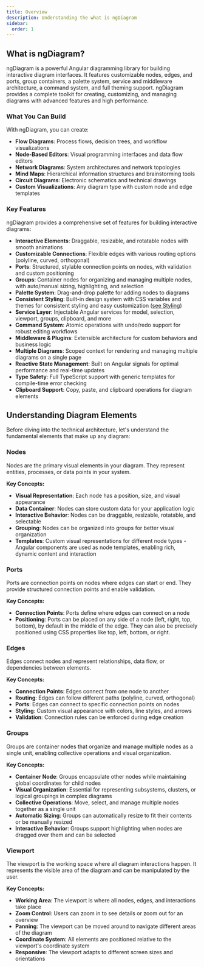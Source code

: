 ```yaml
---
title: Overview
description: Understanding the what is ngDiagram
sidebar:
  order: 1
---
```



## What is ngDiagram?

ngDiagram is a powerful Angular diagramming library for building interactive diagram interfaces.
It features customizable nodes, edges, and ports, group containers, a palette system, service and middleware architecture, a command system, and full theming support.
ngDiagram provides a complete toolkit for creating, customizing, and managing diagrams with advanced features and high performance.

### What You Can Build

With ngDiagram, you can create:

- **Flow Diagrams**: Process flows, decision trees, and workflow visualizations
- **Node-Based Editors**: Visual programming interfaces and data flow editors
- **Network Diagrams**: System architectures and network topologies
- **Mind Maps**: Hierarchical information structures and brainstorming tools
- **Circuit Diagrams**: Electronic schematics and technical drawings
- **Custom Visualizations**: Any diagram type with custom node and edge templates

### Key Features

ngDiagram provides a comprehensive set of features for building interactive diagrams:

- **Interactive Elements**: Draggable, resizable, and rotatable nodes with smooth animations
- **Customizable Connections**: Flexible edges with various routing options (polyline, curved, orthogonal)
- **Ports**: Structured, stylable connection points on nodes, with validation and custom positioning
- **Groups**: Container nodes for organizing and managing multiple nodes, with auto/manual sizing, highlighting, and selection
- **Palette System**: Drag-and-drop palette for adding nodes to diagrams
- **Consistent Styling**: Built-in design system with CSS variables and themes for consistent styling and easy customization ([see Styling](../styling))
- **Service Layer**: Injectable Angular services for model, selection, viewport, groups, clipboard, and more
- **Command System**: Atomic operations with undo/redo support for robust editing workflows
- **Middleware & Plugins**: Extensible architecture for custom behaviors and business logic
- **Multiple Diagrams**: Scoped context for rendering and managing multiple diagrams on a single page
- **Reactive State Management**: Built on Angular signals for optimal performance and real-time updates
- **Type Safety**: Full TypeScript support with generic templates for compile-time error checking
- **Clipboard Support**: Copy, paste, and clipboard operations for diagram elements

## Understanding Diagram Elements

Before diving into the technical architecture, let's understand the fundamental elements that make up any diagram:

### Nodes

Nodes are the primary visual elements in your diagram. They represent entities, processes, or data points in your system.

**Key Concepts:**

- **Visual Representation**: Each node has a position, size, and visual appearance
- **Data Container**: Nodes can store custom data for your application logic
- **Interactive Behavior**: Nodes can be draggable, resizable, rotatable, and selectable
- **Grouping**: Nodes can be organized into groups for better visual organization
- **Templates**: Custom visual representations for different node types - Angular components are used as node templates, enabling rich, dynamic content and interaction

<LinkCard title="Nodes" href="/docs/internals/nodes/nodes" description="Read more about nodes" />

### Ports

Ports are connection points on nodes where edges can start or end. They provide structured connection points and enable validation.

**Key Concepts:**

- **Connection Points**: Ports define where edges can connect on a node
- **Positioning**: Ports can be placed on any side of a node (left, right, top, bottom), by default in the middle of the edge. They can also be precisely positioned using CSS properties like top, left, bottom, or right.

<LinkCard title="Ports" href="/docs/internals/nodes/ports" description="Read more about ports" />

### Edges

Edges connect nodes and represent relationships, data flow, or dependencies between elements.

**Key Concepts:**

- **Connection Points**: Edges connect from one node to another
- **Routing**: Edges can follow different paths (polyline, curved, orthogonal)
- **Ports**: Edges can connect to specific connection points on nodes
- **Styling**: Custom visual appearance with colors, line styles, and arrows
- **Validation**: Connection rules can be enforced during edge creation

<LinkCard title="Edges" href="/docs/internals/edges/edges" description="Read more about edges" />

### Groups

Groups are container nodes that organize and manage multiple nodes as a single unit, enabling collective operations and visual organization.

**Key Concepts:**

- **Container Node**: Groups encapsulate other nodes while maintaining global coordinates for child nodes
- **Visual Organization**: Essential for representing subsystems, clusters, or logical groupings in complex diagrams
- **Collective Operations**: Move, select, and manage multiple nodes together as a single unit
- **Automatic Sizing**: Groups can automatically resize to fit their contents or be manually resized
- **Interactive Behavior**: Groups support highlighting when nodes are dragged over them and can be selected

<LinkCard title="Groups" href="/docs/internals/nodes/groups" description="Read more about groups" />

### Viewport

The viewport is the working space where all diagram interactions happen. It represents the visible area of the diagram and can be manipulated by the user.

**Key Concepts:**

- **Working Area**: The viewport is where all nodes, edges, and interactions take place
- **Zoom Control**: Users can zoom in to see details or zoom out for an overview
- **Panning**: The viewport can be moved around to navigate different areas of the diagram
- **Coordinate System**: All elements are positioned relative to the viewport's coordinate system
- **Responsive**: The viewport adapts to different screen sizes and orientations
